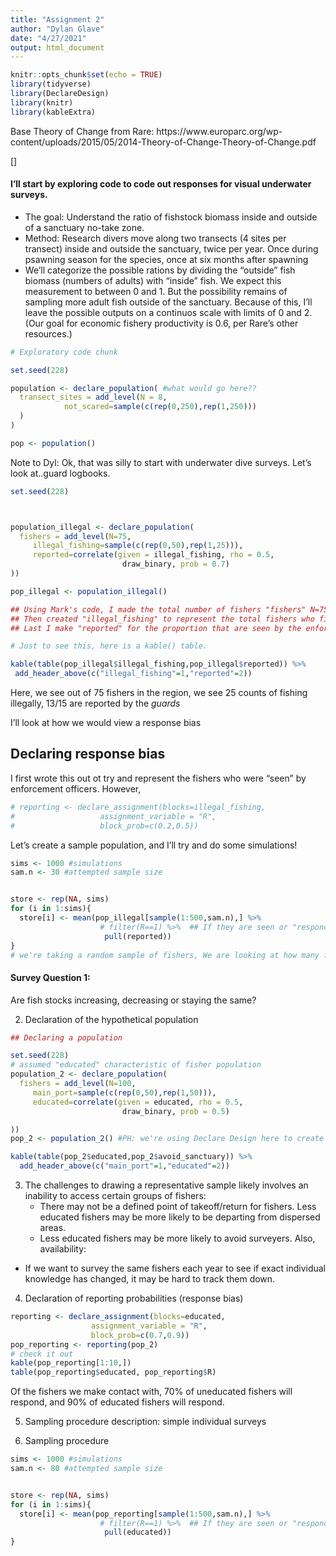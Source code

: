 ```yaml
---
title: "Assignment 2"
author: "Dylan Glave"
date: "4/27/2021"
output: html_document
---
```


```r
knitr::opts_chunk$set(echo = TRUE)
library(tidyverse)
library(DeclareDesign)
library(knitr)
library(kableExtra)
```



Base Theory of Change from Rare: https://www.europarc.org/wp-content/uploads/2015/05/2014-Theory-of-Change-Theory-of-Change.pdf


[]


#### I'll start by exploring code to code out responses for visual underwater surveys. 

- The goal: Understand the ratio of fishstock biomass inside and outside of a sanctuary no-take zone. 
- Method: Research divers move along two transects (4 sites per transect) inside and outside the sanctuary, twice per year. Once during psawning season for the species, once at six months after spawning
- We'll categorize the possible rations by dividing the "outside" fish biomass (numbers of adults) with "inside" fish. We expect this measurement to between 0 and 1. But the possibility remains of sampling more adult fish outside of the sanctuary. Because of this, I'll leave the possible outputs on a continuos scale with limits of 0 and 2. (Our goal for economic fishery productivity is 0.6, per Rare's other resources.)


```r
# Exploratory code chunk

set.seed(228)

population <- declare_population( #what would go here??
  transect_sites = add_level(N = 8,
            not_scared=sample(c(rep(0,250),rep(1,250)))                
  )
)

pop <- population()

```



Note to Dyl: Ok, that was silly to start with underwater dive surveys. Let's look at..guard logbooks. 



```r
set.seed(228)



population_illegal <- declare_population(
  fishers = add_level(N=75, 
     illegal_fishing=sample(c(rep(0,50),rep(1,25))),
     reported=correlate(given = illegal_fishing, rho = 0.5,
                         draw_binary, prob = 0.7)
))

pop_illegal <- population_illegal()

## Using Mark's code, I made the total number of fishers "fishers" N=75
## Then created "illegal_fishing" to represent the total fishers who fish in the sanctuary. ***Not sure how to do this, since I said that each vessel SEEN in the sanctuary is reported, and that would mean the same vessel can be counted twice***
## Last I make "reported" for the proportion that are seen by the enforcement officers.  

# Just to see this, here is a kable() table. 

kable(table(pop_illegal$illegal_fishing,pop_illegal$reported)) %>%
 add_header_above(c("illegal_fishing"=1,"reported"=2))

```
Here, we see out of 75 fishers in the region, we see 25 counts of fishing illegally, 13/15 are reported by the *guards*  

I'll look at how we would view a response bias


## Declaring response bias
I first wrote this out ot try and represent the fishers who were "seen" by enforcement officers. However, 
```r
# reporting <- declare_assignment(blocks=illegal_fishing,
#                   assignment_variable = "R", 
#                   block_prob=c(0.2,0.5))

```

Let's create a sample population, and I'll try and do some simulations! 
```r

sims <- 1000 #simulations
sam.n <- 30 #attempted sample size


store <- rep(NA, sims)
for (i in 1:sims){
  store[i] <- mean(pop_illegal[sample(1:500,sam.n),] %>%
                    # filter(R==1) %>%  ## If they are seen or "respond"
                     pull(reported))
}
# we're taking a random sample of fishers, We are looking at how many fishers are reported for illegal fishing, but we do not include a reporting bias.  We do this "sims" number of times (1000).

```


#### Survey Question 1: 

Are fish stocks increasing, decreasing or staying the same? 


2. Declaration of the hypothetical population
```r
## Declaring a population

set.seed(228)
# assumed "educated" characteristic of fisher population
population_2 <- declare_population(
  fishers = add_level(N=100,
     main_port=sample(c(rep(0,50),rep(1,50))),
     educated=correlate(given = educated, rho = 0.5,
                         draw_binary, prob = 0.5)

))
pop_2 <- population_2() #PH: we're using Declare Design here to create a population of 100 fishers, half of which are educated (answer the question correctly). Then, we're telling R to use whether or not fishers are educated to determine whether they avoid the sanctuary. We assume that fisher knowledge about the issue of stock decreases is correlated with the preventative measure of avoiding the sanctuary.

kable(table(pop_2$educated,pop_2$avoid_sanctuary)) %>% 
  add_header_above(c("main_port"=1,"educated"=2))
```

3. The challenges to drawing a representative sample likely involves an inability to access certain groups of fishers:
    - There may not be a defined point of takeoff/return for fishers. Less educated fishers may be more likely to be departing from dispersed areas.
    - Less educated fishers may be more likely to avoid surveyers.
Also, availability: 
- If we want to survey the same fishers each year to see if exact individual knowledge has changed, it may be hard to track them down.

4. Declaration of reporting probabilities (response bias)

```r

reporting <- declare_assignment(blocks=educated,
                  assignment_variable = "R", 
                  block_prob=c(0.7,0.9)) 
pop_reporting <- reporting(pop_2)
# check it out
kable(pop_reporting[1:10,])
table(pop_reporting$educated, pop_reporting$R)
```

Of the fishers we make contact with, 70% of uneducated fishers will respond, and 90% of educated fishers will respond.


5. Sampling procedure description: simple individual surveys


6. Sampling procedure

```r
sims <- 1000 #simulations
sam.n <- 80 #attempted sample size


store <- rep(NA, sims)
for (i in 1:sims){
  store[i] <- mean(pop_reporting[sample(1:500,sam.n),] %>%
                    # filter(R==1) %>%  ## If they are seen or "respond"
                     pull(educated))
}
```


